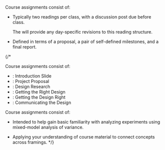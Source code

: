 
Course assignments consist of:

<UnderDevelopment display={true} />

- <SiteLink linkKey={SiteLinks.assignmentsReadingsAndDiscussionPostsTop} />

  Typically two readings per class, with a discussion post due before class.

  The <SiteLink linkKey={SiteLinks.calendarTop} /> will provide any day-specific revisions to this reading structure.

- <SiteLink linkKey={SiteLinks.assignmentsProjectTop} />

  Defined in terms of a proposal, a pair of self-defined milestones, and a final report.


{/*

Course assignments consist of:

- <SiteLink linkKey={SiteLinks.assignment_0_top} outerComponent="span" />: Introduction Slide
- <SiteLink linkKey={SiteLinks.milestone_1_top} outerComponent="span" />: Project Proposal
- <SiteLink linkKey={SiteLinks.milestone_2_top} outerComponent="span" />: Design Research
- <SiteLink linkKey={SiteLinks.milestone_3_top} outerComponent="span" />: Getting the Right Design
- <SiteLink linkKey={SiteLinks.milestone_4_top} outerComponent="span" />: Getting the Design Right
- <SiteLink linkKey={SiteLinks.milestone_5_top} outerComponent="span" />: Communicating the Design


Course assignments consist of:


- <SiteLink linkKey={SiteLinks.assignmentsStatisticsLabTop} />

  Intended to help gain basic familiarity with analyzing experiments using mixed-model analysis of variance.

- <SiteLink linkKey={SiteLinks.assignmentsExamTop} />

  Applying your understanding of course material to connect concepts across framings.
*/}
